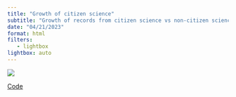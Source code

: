 ```yaml
---
title: "Growth of citizen science"
subtitle: "Growth of records from citizen science vs non-citizen science projects"
date: "04/21/2023"
format: html
filters:
   - lightbox
lightbox: auto
---
```



![](fig2_cs-growth_2010-2021.png)

:::{.column-margin}

[Code](https://osf.io/8wxbf)

:::


